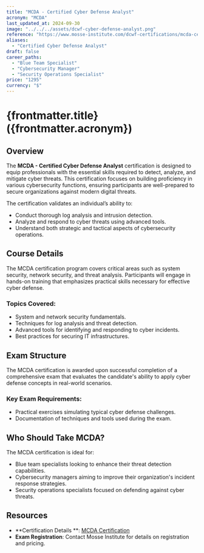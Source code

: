 ```yaml
---
title: "MCDA - Certified Cyber Defense Analyst"
acronym: "MCDA"
last_updated_at: 2024-09-30
image: "../../../assets/dcwf-cyber-defense-analyst.png"
reference: "https://www.mosse-institute.com/dcwf-certifications/mcda-certified-cyber-defense-analyst.html"
aliases:
  - "Certified Cyber Defense Analyst"
draft: false
career_paths:
  - "Blue Team Specialist"
  - "Cybersecurity Manager"
  - "Security Operations Specialist"
price: "1295"
currency: "$"
---
```


# {frontmatter.title} ({frontmatter.acronym})

## Overview

The **MCDA - Certified Cyber Defense Analyst** certification is designed to equip professionals with the essential
skills required to detect, analyze, and mitigate cyber threats. This certification focuses on building proficiency in
various cybersecurity functions, ensuring participants are well-prepared to secure organizations against modern digital
threats.

The certification validates an individual’s ability to:

- Conduct thorough log analysis and intrusion detection.
- Analyze and respond to cyber threats using advanced tools.
- Understand both strategic and tactical aspects of cybersecurity operations.

## Course Details

The MCDA certification program covers critical areas such as system security, network security, and threat analysis.
Participants will engage in hands-on training that emphasizes practical skills necessary for effective cyber defense.

### Topics Covered:

- System and network security fundamentals.
- Techniques for log analysis and threat detection.
- Advanced tools for identifying and responding to cyber incidents.
- Best practices for securing IT infrastructures.

## Exam Structure

The MCDA certification is awarded upon successful completion of a comprehensive exam that evaluates the candidate's
ability to apply cyber defense concepts in real-world scenarios.

### Key Exam Requirements:

- Practical exercises simulating typical cyber defense challenges.
- Documentation of techniques and tools used during the exam.

## Who Should Take MCDA?

The MCDA certification is ideal for:

- Blue team specialists looking to enhance their threat detection capabilities.
- Cybersecurity managers aiming to improve their organization's incident response strategies.
- Security operations specialists focused on defending against cyber threats.

## Resources

- **Certification Details
  **: [MCDA Certification](https://www.mosse-institute.com/dcwf-certifications/mcda-certified-cyber-defense-analyst.html)
- **Exam Registration**: Contact Mosse Institute for details on registration and pricing.